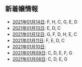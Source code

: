 新着嬢情報
----

- [2021年01月14日](/new/2021-01-14): F, H, C, G, E, D
- [2021年01月13日](/new/2021-01-13): E, D, C
- [2021年01月12日](/new/2021-01-12): G, F, D, H, E, C
- [2021年01月11日](/new/2021-01-11): F, E, D, C
- [2021年01月10日](/new/2021-01-10): 
- [2021年01月09日](/new/2021-01-09): C, D, E, F, G
- [2021年01月08日](/new/2021-01-08): C, D, E, G
